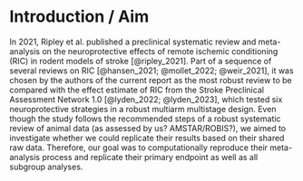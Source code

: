 # Introduction / Aim

<!--Introduce the study and describe which part(s) you are trying to replicate / reproduce and any relevant background information.-->

In 2021, Ripley et al. published a preclinical systematic review and meta-analysis on the neuroprotective effects of remote ischemic conditioning (RIC) in rodent models of stroke [@ripley_2021]. Part of a sequence of several reviews on RIC [@hansen_2021; @mollet_2022; @weir_2021], it was chosen by the authors of the current report as the most robust review to be compared with the effect estimate of RIC from the Stroke Preclinical Assessment Network 1.0 [@lyden_2022; @lyden_2023], which tested six neuroprotective strategies in a robust multiarm multistage design. Even though the study follows the recommended steps of a robust systematic review of animal data (as assessed by us? AMSTAR/ROBIS?), we aimed to investigate whether we could replicate their results based on their shared raw data. Therefore, our goal was to computationally reproduce their meta-analysis process and replicate their primary endpoint as well as all subgroup analyses.
